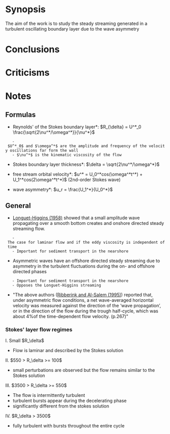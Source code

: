 = Synopsis = 
The aim of the work is to study the steady streaming generated in a turbulent oscillating boundary layer due to the wave asymmetry

= Conclusions =


= Criticisms =


= Notes =
== Formulas ==
*Reynolds' of the Stokes boundary layer*: $R_{\delta} = U^*_0 \frac{\sqrt{2\nu^*/\omega^*}}{\nu^*}$
	- $U^*_0$ and $\omega^*$ are the amplitude and frequency of the velocity oscillations far form the wall
	- $\nu^*$ is the kinematic viscosity of the flow

*Stokes boundary layer thickness*: $\delta = \sqrt{2\nu^*/\omega^*}$

*free stream orbital velocity*: $u^* = U_0^*cos(\omega^*t^*) + U_1^*cos(2\omega^*t^*)$ (2nd-order Stokes wave)

*wave asymmetry*: $u_r = \frac{U_1^*}{U_0^*}$
== General ==
* [[Longuet-Higgins (1958)]] showed that a small amplitude wave propagating over a smooth bottom creates and onshore directed steady streaming flow.
	- The case for laminar flow and if the eddy viscosity is independent of time
	- Important for sediment transport in the nearshore
* Asymmetric waves have an offshore directed steady streaming due to asymmetry in the turbulent fluctuations during the on- and offshore directed phases
	- Important for sediment transport in the nearshore
	- Opposes the Longuet-Higgins streaming
* "The above authors ([[Ribberink and Al-Salem (1995)]]) reported that, under asymmetric flow conditions, a net wave-averaged horizontal velocity was measured against the direction of the ‘wave propagation’, or in the direction of the flow during the trough half-cycle, which was about 4%of the time-dependent flow velocity. (p.267)"


=== Stokes' layer flow regimes ===
I. Small $R_\delta$
* Flow is laminar and described by the Stokes solution

II. $550 > R_\delta >= 100$
* small perturbations are observed but the flow remains similar to the Stokes solution

III. $3500 > R_\delta >= 550$
* The flow is intermittently turbulent
* turbulent bursts appear during the decelerating phase
* significantly different from the stokes solution

IV. $R_\delta > 3500$
* fully turbulent with bursts throughout the entire cycle
